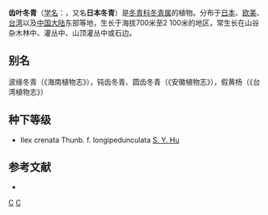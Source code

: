 {{Speciesbox 
| taxon = Ilex crenata
| authority = Thunb. f. crenata
| image = Ilex Crenata2.jpg
}}

'''齿叶冬青'''（[[学名|学名]]：{{lang|la|''Ilex crenata''}}，又名'''日本冬青'''）是[[冬青科|冬青科]][[冬青属|冬青属]]的植物。分布于[[日本|日本]]、[[欧美|欧美]]、[[台湾|台湾]]以及[[中国大陆|中国大陆]]东部等地，生长于海拔700米至2 100米的地区，常生长在山谷杂木林中、灌丛中、山顶灌丛中或石边。

== 别名 ==
波缘冬青（《海南植物志》），钝齿冬青、圆齿冬青（《安徽植物志》），假黄杨（《台湾植物志》）

== 种下等级 ==
* Ilex crenata Thunb. f. longipedunculata [[胡秀英|S. Y. Hu]]

== 参考文献 ==
<div class="references-small">
* {{cite web| url =http://www.bioinfo.cn/db05/KmzwSpecies.php?action=view&id=14102| title =齿叶冬青| work =《中国高等植物数据库全库》| publisher =中国科学院微生物研究所| author =昆明植物研究所| accessdate =2009-02-24}}{{dead link|date=2018年5月 |bot=InternetArchiveBot |fix-attempted=yes }}
</div>

{{Commons category|Ilex crenata}}
{{Taxonbar|from=Q1328685}}

[[Category:冬青属|C]]
[[Category:青岛物种|C]]


{{植物小作品}}